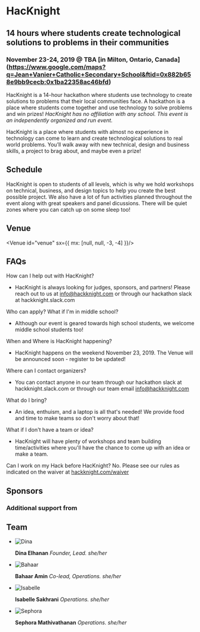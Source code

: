 
<Banner>

# HacKnight

## 14 hours where students create technological solutions to problems in their communities

### November 23-24, 2019 @ TBA [in Milton, Ontario, Canada] (https://www.google.com/maps?q=Jean+Vanier+Catholic+Secondary+School&ftid=0x882b658e9bb9cecb:0x1ba22358ac46bfd)
</Banner>

<Gallery>
<Photo showAlt alt="Students at a Workshop at the Hackathon Hack Penn" src="https://cdn.glitch.com/3d283e0f-19c4-4546-b0b2-223ec3a7dc23%2Fworkshop.jpg?v=1565769230073" />

HacKnight is a 14-hour hackathon where students use technology to create solutions to problems that their local communities face. A hackathon is a place where students come together and use technology to solve problems and win prizes! _*HacKnight has no affiliation with any school. This event is an independently organized and run event.*_

HacKnight is a place where students with almost no experience in technology can come to learn and create technological solutions to real world problems. You’ll walk away with new technical, design and business skills, a project to brag about, and maybe even a prize!
<Photo showAlt alt="Students hacking away at projects at the hackathon Hack Penn" src="https://cdn.glitch.com/3d283e0f-19c4-4546-b0b2-223ec3a7dc23%2Foverview_3.jpg?v=1565769238972" />
</Gallery>
<Container>

## Schedule
HacKnight is open to students of all levels, which is why we hold workshops on technical, business, and design topics to help you create the best possible project. We also have a lot of fun activities planned throughout the event along with great speakers and panel dicussions. There will be quiet zones where you can catch up on some sleep too!
<Schedule id="schedule" showAlt alt="HacKnight Schedule" src="https://cdn.glitch.com/0ac33e0f-67fc-4d7d-bb15-8c3456d17607%2FGroup%202.svg?v=1573915885266" />

## Venue
<Venue id="venue" sx={{ mx: [null, null, -3, -4] }}/>

## FAQs
<List id="faq">

How can I help out with HacKnight?
- HacKnight is always looking for judges, sponsors, and partners! Please reach out to us at info@hackknight.com or through our hackathon slack at hackknight.slack.com

Who can apply? What if I'm in middle school?
 - Although our event is geared towards high school students, we welcome middle school students too! 
 
When and Where is HacKnight happening?
- HacKnight happens on the weekend November 23, 2019. The Venue will be announced soon - register to be updated!

Where can I contact organizers?
- You can contact anyone in our team through our hackathon slack at hackknight.slack.com or through our team email info@hackknight.com
    
What do I bring?
- An idea, enthuism, and a laptop is all that's needed! We provide food and time to make teams so don't worry about that!

What if I don't have a team or idea?
- HacKnight will have plenty of workshops and team building time/activities where you'll have the chance to come up with an idea or make a team.

Can I work on my Hack before HacKnight?
No. Please see our rules as indicated on the waiver at [hackknight.com/waiver](hackknight.com/waiver)
      
</List>

## Sponsors

<Sponsors />

### Additional support from

<Sponsors section="additionalSupport" />

## Team

<Team>

- ![Dina](https://github.com/dinaelhanan.png)

  **Dina Elhanan** _Founder, Lead. she/her_

- ![Bahaar](https://cdn.glitch.com/0ac33e0f-67fc-4d7d-bb15-8c3456d17607%2Fbahaar.jpg?v=1570570645812)

  **Bahaar Amin** _Co-lead, Operations. she/her_

- ![Isabelle](https://cdn.glitch.com/0ac33e0f-67fc-4d7d-bb15-8c3456d17607%2Favatar.jpg?v=1570570773353)

  **Isabelle Sakhrani** _Operations. she/her_

- ![Sephora](https://cdn.glitch.com/0ac33e0f-67fc-4d7d-bb15-8c3456d17607%2Fsephora.jpg?v=1571086397347)

  **Sephora Mathivathanan** _Operations. she/her_

</Team>

</Container>
